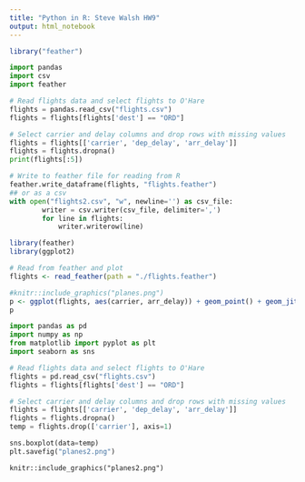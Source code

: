 ```yaml
---
title: "Python in R: Steve Walsh HW9"
output: html_notebook
---
```


```r
library("feather")
```

```python
import pandas
import csv
import feather

# Read flights data and select flights to O'Hare
flights = pandas.read_csv("flights.csv")
flights = flights[flights['dest'] == "ORD"]

# Select carrier and delay columns and drop rows with missing values
flights = flights[['carrier', 'dep_delay', 'arr_delay']]
flights = flights.dropna()
print(flights[:5])

# Write to feather file for reading from R    
feather.write_dataframe(flights, "flights.feather")
## or as a csv
with open("flights2.csv", "w", newline='') as csv_file:
        writer = csv.writer(csv_file, delimiter=',')
        for line in flights:
            writer.writerow(line)
```


```r
library(feather) 
library(ggplot2)

# Read from feather and plot
flights <- read_feather(path = "./flights.feather")

#knitr::include_graphics("planes.png")
p <- ggplot(flights, aes(carrier, arr_delay)) + geom_point() + geom_jitter()
p
```



```python
import pandas as pd
import numpy as np
from matplotlib import pyplot as plt
import seaborn as sns

# Read flights data and select flights to O'Hare
flights = pd.read_csv("flights.csv")
flights = flights[flights['dest'] == "ORD"]

# Select carrier and delay columns and drop rows with missing values
flights = flights[['carrier', 'dep_delay', 'arr_delay']]
flights = flights.dropna()
temp = flights.drop(['carrier'], axis=1)

sns.boxplot(data=temp)
plt.savefig("planes2.png")
```


    knitr::include_graphics("planes2.png")